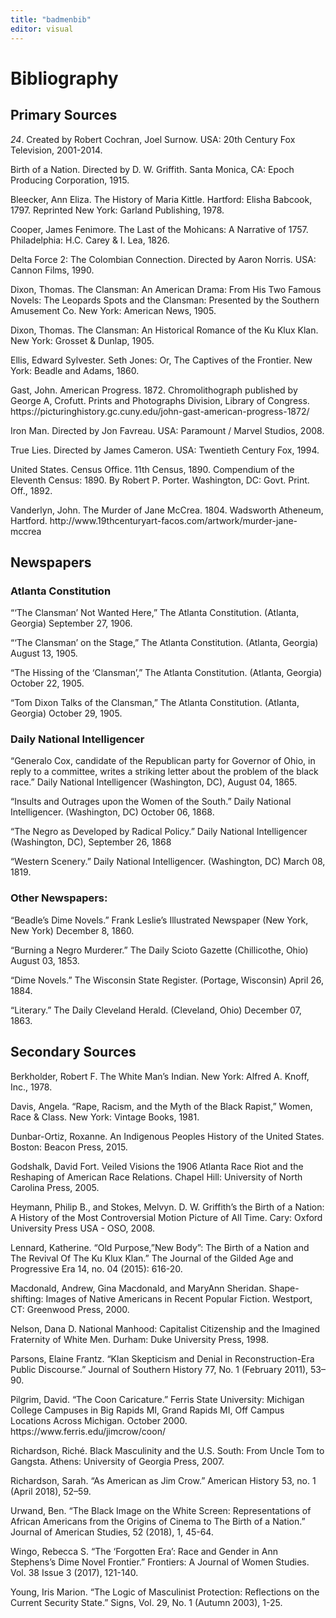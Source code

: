 ```yaml
---
title: "badmenbib"
editor: visual
---
```


# Bibliography

## Primary Sources

*24*. Created by Robert Cochran, Joel Surnow. USA: 20th Century Fox Television, 2001-2014.

Birth of a Nation. Directed by D. W. Griffith. Santa Monica, CA: Epoch Producing Corporation, 1915.

Bleecker, Ann Eliza. The History of Maria Kittle. Hartford: Elisha Babcook, 1797. Reprinted New York: Garland Publishing, 1978.

Cooper, James Fenimore. The Last of the Mohicans: A Narrative of 1757. Philadelphia: H.C. Carey & I. Lea, 1826.

Delta Force 2: The Colombian Connection. Directed by Aaron Norris. USA: Cannon Films, 1990.

Dixon, Thomas. The Clansman: An American Drama: From His Two Famous Novels: The Leopards Spots and the Clansman: Presented by the Southern Amusement Co. New York: American News, 1905.

Dixon, Thomas. The Clansman: An Historical Romance of the Ku Klux Klan. New York: Grosset & Dunlap, 1905.

Ellis, Edward Sylvester. Seth Jones: Or, The Captives of the Frontier. New York: Beadle and Adams, 1860.

Gast, John. American Progress. 1872. Chromolithograph published by George A, Crofutt. Prints and Photographs Division, Library of Congress. https://picturinghistory.gc.cuny.edu/john-gast-american-progress-1872/

Iron Man. Directed by Jon Favreau. USA: Paramount / Marvel Studios, 2008.

True Lies. Directed by James Cameron. USA: Twentieth Century Fox, 1994.

United States. Census Office. 11th Census, 1890. Compendium of the Eleventh Census: 1890. By Robert P. Porter. Washington, DC: Govt. Print. Off., 1892.

Vanderlyn, John. The Murder of Jane McCrea. 1804. Wadsworth Atheneum, Hartford. http://www.19thcenturyart-facos.com/artwork/murder-jane-mccrea

## Newspapers

### Atlanta Constitution

"'The Clansman' Not Wanted Here," The Atlanta Constitution. (Atlanta, Georgia) September 27, 1906.

"'The Clansman' on the Stage," The Atlanta Constitution. (Atlanta, Georgia) August 13, 1905.

"The Hissing of the 'Clansman'," The Atlanta Constitution. (Atlanta, Georgia) October 22, 1905.

"Tom Dixon Talks of the Clansman," The Atlanta Constitution. (Atlanta, Georgia) October 29, 1905.

### Daily National Intelligencer

"Generalo Cox, candidate of the Republican party for Governor of Ohio, in reply to a committee, writes a striking letter about the problem of the black race." Daily National Intelligencer (Washington, DC), August 04, 1865.

"Insults and Outrages upon the Women of the South." Daily National Intelligencer. (Washington, DC) October 06, 1868.

"The Negro as Developed by Radical Policy." Daily National Intelligencer (Washington, DC), September 26, 1868

"Western Scenery." Daily National Intelligencer. (Washington, DC) March 08, 1819.

### Other Newspapers:

"Beadle's Dime Novels." Frank Leslie's Illustrated Newspaper (New York, New York) December 8, 1860.

"Burning a Negro Murderer." The Daily Scioto Gazette (Chillicothe, Ohio) August 03, 1853.

"Dime Novels." The Wisconsin State Register. (Portage, Wisconsin) April 26, 1884.

"Literary." The Daily Cleveland Herald. (Cleveland, Ohio) December 07, 1863.

## Secondary Sources

Berkholder, Robert F. The White Man's Indian. New York: Alfred A. Knoff, Inc., 1978.

Davis, Angela. "Rape, Racism, and the Myth of the Black Rapist," Women, Race & Class. New York: Vintage Books, 1981.

Dunbar-Ortiz, Roxanne. An Indigenous Peoples History of the United States. Boston: Beacon Press, 2015.

Godshalk, David Fort. Veiled Visions the 1906 Atlanta Race Riot and the Reshaping of American Race Relations. Chapel Hill: University of North Carolina Press, 2005.

Heymann, Philip B., and Stokes, Melvyn. D. W. Griffith's the Birth of a Nation: A History of the Most Controversial Motion Picture of All Time. Cary: Oxford University Press USA - OSO, 2008.

Lennard, Katherine. "Old Purpose,"New Body": The Birth of a Nation and The Revival Of The Ku Klux Klan." The Journal of the Gilded Age and Progressive Era 14, no. 04 (2015): 616-20.

Macdonald, Andrew, Gina Macdonald, and MaryAnn Sheridan. Shape-shifting: Images of Native Americans in Recent Popular Fiction. Westport, CT: Greenwood Press, 2000.

Nelson, Dana D. National Manhood: Capitalist Citizenship and the Imagined Fraternity of White Men. Durham: Duke University Press, 1998.

Parsons, Elaine Frantz. "Klan Skepticism and Denial in Reconstruction-Era Public Discourse." Journal of Southern History 77, No. 1 (February 2011), 53--90.

Pilgrim, David. "The Coon Caricature." Ferris State University: Michigan College Campuses in Big Rapids MI, Grand Rapids MI, Off Campus Locations Across Michigan. October 2000. https://www.ferris.edu/jimcrow/coon/

Richardson, Riché. Black Masculinity and the U.S. South: From Uncle Tom to Gangsta. Athens: University of Georgia Press, 2007.

Richardson, Sarah. "As American as Jim Crow." American History 53, no. 1 (April 2018), 52--59.

Urwand, Ben. "The Black Image on the White Screen: Representations of African Americans from the Origins of Cinema to The Birth of a Nation." Journal of American Studies, 52 (2018), 1, 45-64.

Wingo, Rebecca S. "The 'Forgotten Era': Race and Gender in Ann Stephens's Dime Novel Frontier." Frontiers: A Journal of Women Studies. Vol. 38 Issue 3 (2017), 121-140.

Young, Iris Marion. "The Logic of Masculinist Protection: Reflections on the Current Security State." Signs, Vol. 29, No. 1 (Autumn 2003), 1-25.

